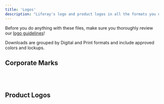 ```yaml
---
title: 'Logos'
description: "Liferay's logo and product logos in all the formats you need."
---
```



Before you do anything with these files, make sure you thoroughly review our [logo guidelines](/docs/guidelines/logo-usage.html)!

Downloads are grouped by Digital and Print formats and include approved colors and lockups.


## Corporate Marks

<Grid columns="repeat( auto-fit, minmax(240px, 1fr) )" autoRows="auto" gap="2rem">
    <AssetCard
		title="Liferay Logo" 
		preview="/images/logos/liferay-logo.png" 
		downloadOne="/files/logos/print/liferay-logo-cmyk.zip"
		downloadTwo="/files/logos/digital/liferay-logo-rgb.zip"
		cta="Open in Google Drive"
		link="https://drive.google.com/drive/folders/1Ic6Ek1MH45XIjJ5hGUaMuJOkCj884oNm?usp=sharing"/>
	<AssetCard
		title="Liferay Waffle" 
		preview="/images/logos/liferay-waffle.png" 
		downloadOne="/files/logos/print/liferay-icon-cmyk.zip"
		downloadTwo="/files/logos/digital/liferay-icon.zip"
		cta="Open in Google Drive"
		link="https://drive.google.com/drive/folders/1OYOfMvbIRieHKlN1Bl-rZBzXYWYJls3q?usp"/>
</Grid>

<br />
<br />

## Product Logos

<Grid columns="repeat( auto-fit, minmax(240px, 1fr) )" autoRows="auto" gap="2rem">
	<AssetCard
		title="DXP" 
		preview="/images/logos/liferay-dxp.png" 
		downloadOne="/files/logos/print/dxp-cmyk.zip"
		downloadTwo="/files/logos/digital/dxp-rgb.zip"
		cta="Open in Google Drive"
		link="https://drive.google.com/drive/folders/1IRgDysvmUq1HOeb-dEjZdPwvzPo7HTq9?usp"/>
	<AssetCard
		title="DXP Cloud" 
		preview="/images/logos/liferay-dxp-cloud.png" 
		downloadOne=""
		downloadTwo=""
		cta="Open in Google Drive"
		link="https://drive.google.com/open?id=14tls0V4Jp4cTcW7xvKfkwOlb02xe8k3X"/>
	<AssetCard
		title="Commerce" 
		preview="/images/logos/liferay-commerce.png" 
		downloadOne="/files/logos/print/commerce-cmyk.zip"
		downloadTwo="/files/logos/digital/commerce-rgb.zip"
		cta="Open in Google Drive"
		link="https://drive.google.com/drive/folders/1IQYRi9TsU67HbFeIvK7polW5KTlsim7N?usp=sharing"/>
	<AssetCard
		title="Analytics Cloud" 
		preview="/images/logos/liferay-analytics-cloud.png" 
		downloadOne="/files/logos/print/analytics-cloud-cmyk.zip"
		downloadTwo="/files/logos/digital/analytics-cloud-rgb.zip"
		cta="Open in Google Drive"
		link="https://drive.google.com/drive/folders/1INZGLcJoe5UT69N5_dGx3uTCPaJKmrIx?usp=sharing"/>
</Grid>

<br />
<br />
